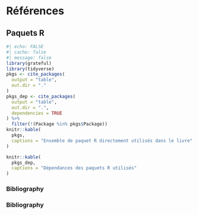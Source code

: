 # Références  {.unnumbered}

## Paquets R {.unnumbered}

```r
#| echo: FALSE
#| cache: false
#| message: false
library(grateful)
library(tidyverse)
pkgs <- cite_packages(
  output = "table",
  out.dir = "."
)
pkgs_dep <- cite_packages(
  output = "table",
  out.dir = ".",
  dependencies = TRUE
) %>%
  filter(!(Package %in% pkgs$Package))
knitr::kable(
  pkgs,
  captions = "Ensemble de paquet R directement utilisés dans le livre"
)

knitr::kable(
  pkgs_dep,
  captions = "Dépendances des paquets R utilisés"
)
```

### Bibliography  {.unnumbered}

::: {#refs}
:::


### Bibliography  {.unnumbered}

::: {#refs}
:::
